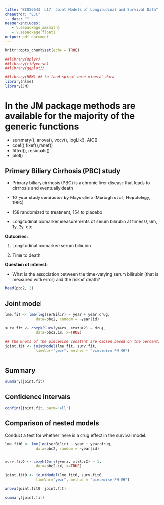 ```yaml
---
title: "BIOS6643. L17  Joint Models of Longitudinal and Survival Data"
cheauthor: "EJC"
-- date: "" 
header-includes:
   - \usepackage{amsmath}
   - \usepackage{float}
output: pdf_document
---
```


\newcommand{\bi}{\begin{itemize}}
\newcommand{\ei}{\end{itemize}}
\newcommand{\itt}{\item}


```r
knitr::opts_chunk$set(echo = TRUE)
```

<!-- -->


```r
##library(dplyr)
##library(tidyverse)
##library(ggplot2)

##library(HRW) ## to load spinal bone mineral data
library(nlme)
library(JM)


```
# In the JM package methods are available for the majority of the generic functions
- summary(), anova(), vcov(), logLik(), AIC() 
- coef(),fixef(),ranef()
- fitted(), residuals()
- plot()


## Primary Biliary Cirrhosis (PBC) study
- Primary biliary cirrhosis (PBC) is a chronic liver disease that leads to cirrhosis and eventually death

- 10-year study conducted by Mayo clinic (Murtagh et al., Hepatology, 1994) 

- 158 randomized to treatment, 154 to placebo

- Longitudinal biomarker measurements of serum bilirubin at times 0, 6m, 1y, 2y, etc.

\medskip
**Outcomes:**

  1. Longitudinal biomarker: serum bilirubin

  2. Time to death

**Question of interest:**

  - What is the association between the time-varying serum bilirubin (that is measured with error) and the risk of death?

```r
head(pbc2, 2)

```

## Joint model
```r

lme.fit <- lme(log(serBilir) ~ year + year:drug, 
              data=pbc2, random = ~year|id)

surv.fit <- coxph(Surv(years, status2) ~ drug, 
              data=pbc2.id, x=TRUE)

## the knots of the piecewise constant are chosen based on the percentiles of events (5-6 internal knots by default)
joint.fit <- jointModel(lme.fit, surv.fit, 
              timeVar="year", method = "piecewise-PH-GH")
 
```

## Summary
```r
summary(joint.fit)

```

## Confidence intervals
```r
confint(joint.fit, parm='all')

```

## Comparison of nested models
Conduct a test for whether there is a drug effect in the survival model. 
```r
lme.fit0 <- lme(log(serBilir) ~ year + year:drug, 
              data=pbc2, random = ~year|id)


surv.fit0 <- coxph(Surv(years, status2) ~ 1, 
              data=pbc2.id, x=TRUE)

joint.fit0 <- jointModel(lme.fit0, surv.fit0, 
              timeVar="year", method = "piecewise-PH-GH")
 
anova(joint.fit0, joint.fit)

summary(joint.fit)

```

